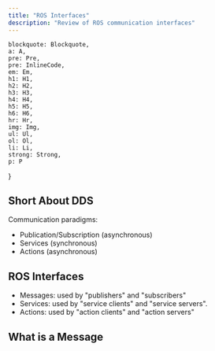 ```yaml
---
title: "ROS Interfaces"
description: "Review of ROS communication interfaces"
---
```


    blockquote: Blockquote,
    a: A,
    pre: Pre,
    pre: InlineCode,
    em: Em,
    h1: H1,
    h2: H2,
    h3: H3,
    h4: H4,
    h5: H5,
    h6: H6,
    hr: Hr,
    img: Img,
    ul: Ul,
    ol: Ol,
    li: Li,
    strong: Strong,
    p: P
}

## Short About DDS

Communication paradigms:
- Publication/Subscription (asynchronous)
- Services (synchronous)
- Actions (asynchronous)

## ROS Interfaces

- Messages: used by "publishers" and "subscribers"
- Services: used by "service clients" and "service servers".
- Actions: used by "action clients" and "action servers"

## What is a Message

